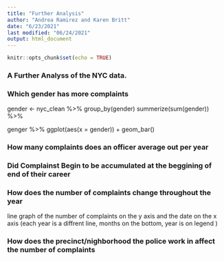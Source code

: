 ```yaml
---
title: "Further Analysis"
author: "Andrea Ramirez and Karen Britt"
date: "6/23/2021"
last modified: "06/24/2021"
output: html_document
---
```


```r
knitr::opts_chunk$set(echo = TRUE)
```

### A Further Analyss of the NYC data. 

### Which gender has more complaints 
gender <- nyc_clean %>% 
  group_by(gender)
  summerize(sum(gender)) %>% 
    
genger %>%
    ggplot(aes(x = gender)) + geom_bar()
    
### How many complaints does an officer average out per year
    
    
### Did Complainst Begin to be accumulated at the beggining of end of their career 
  
### How does the number of complaints change throughout the year   
line graph of the number of complaints on the y axis and the date on the x axis (each year is a diffrent line, months on the bottom, year is on legend )  
  
### How does the precinct/nighborhood the police work in affect the number of complaints 
  
